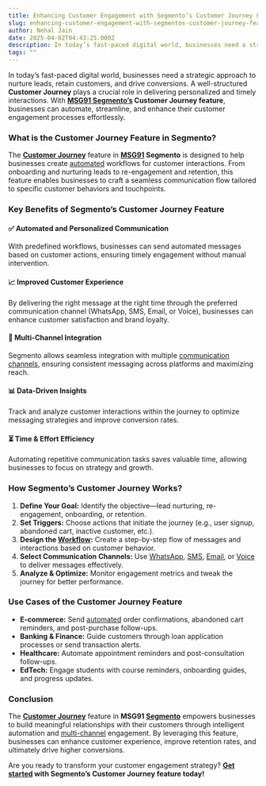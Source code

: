 ```yaml
---
title: Enhancing Customer Engagement with Segmento’s Customer Journey Feature
slug: enhancing-customer-engagement-with-segmentos-customer-journey-feature
author: Nehal Jain
date: 2025-04-02T04:43:25.000Z
description: In today’s fast-paced digital world, businesses need a strategic approach to nurture leads, retain customers, and drive conversions.
tags: ""
---
```


In today’s fast-paced digital world, businesses need a strategic approach to nurture leads, retain customers, and drive conversions. A well-structured **Customer Journey** plays a crucial role in delivering personalized and timely interactions. With **[MSG91 Segmento’s](https://msg91.com/segmento) Customer Journey feature**, businesses can automate, streamline, and enhance their customer engagement processes effortlessly.

### **What is the Customer Journey Feature in Segmento?**

The **[Customer Journey](https://msg91.com/campaign)** feature in **[MSG91](https://msg91.com) Segmento** is designed to help businesses create [automated](https://msg91.com/segmento) workflows for customer interactions. From onboarding and nurturing leads to re-engagement and retention, this feature enables businesses to craft a seamless communication flow tailored to specific customer behaviors and touchpoints.

### **Key Benefits of Segmento’s Customer Journey Feature**

#### **✅ Automated and Personalized Communication**

With predefined workflows, businesses can send automated messages based on customer actions, ensuring timely engagement without manual intervention.

#### **📈 Improved Customer Experience**

By delivering the right message at the right time through the preferred communication channel (WhatsApp, SMS, Email, or Voice), businesses can enhance customer satisfaction and brand loyalty.

#### **🔄 Multi-Channel Integration**

Segmento allows seamless integration with multiple [communication channels](https://msg91.com/campaign), ensuring consistent messaging across platforms and maximizing reach.

#### **📊 Data-Driven Insights**

Track and analyze customer interactions within the journey to optimize messaging strategies and improve conversion rates.

#### **⏳ Time & Effort Efficiency**

Automating repetitive communication tasks saves valuable time, allowing businesses to focus on strategy and growth.

### **How Segmento’s Customer Journey Works?**

1. **Define Your Goal:** Identify the objective—lead nurturing, re-engagement, onboarding, or retention.  
2. **Set Triggers:** Choose actions that initiate the journey (e.g., user signup, abandoned cart, inactive customer, etc.).  
3. **Design the [Workflow](https://msg91.com/campaign):** Create a step-by-step flow of messages and interactions based on customer behavior.  
4. **Select Communication Channels:** Use [WhatsApp](https://msg91.com/whatsapp), [SMS](https://msg91.com/sms), [Email](https://msg91.com/email), or [Voice](https://msg91.com/voice) to deliver messages effectively.  
5. **Analyze & Optimize:** Monitor engagement metrics and tweak the journey for better performance.

### **Use Cases of the Customer Journey Feature**

* **E-commerce:** Send [automated](https://msg91.com/segmento) order confirmations, abandoned cart reminders, and post-purchase follow-ups.  
* **Banking & Finance:** Guide customers through loan application processes or send transaction alerts.  
* **Healthcare:** Automate appointment reminders and post-consultation follow-ups.  
* **EdTech:** Engage students with course reminders, onboarding guides, and progress updates.

### **Conclusion**

The **[Customer Journey](https://msg91.com/campaign)** feature in **MSG91 [Segmento](https://msg91.com/segmento)** empowers businesses to build meaningful relationships with their customers through intelligent automation and [multi-channel](https://msg91.com/campaign) engagement. By leveraging this feature, businesses can enhance customer experience, improve retention rates, and ultimately drive higher conversions.

Are you ready to transform your customer engagement strategy? **[Get started](https://msg91.com/signup) with Segmento’s Customer Journey feature today\!**
